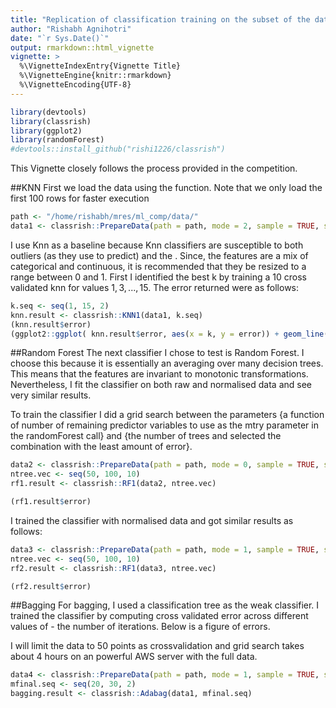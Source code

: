 ```yaml
---
title: "Replication of classification training on the subset of the dataset"
author: "Rishabh Agnihotri"
date: "`r Sys.Date()`"
output: rmarkdown::html_vignette
vignette: >
  %\VignetteIndexEntry{Vignette Title}
  %\VignetteEngine{knitr::rmarkdown}
  %\VignetteEncoding{UTF-8}
---
```


```r
library(devtools)
library(classrish)
library(ggplot2)
library(randomForest)
#devtools::install_github("rishi1226/classrish")
```

This Vignette closely follows the process provided in the competition.

##KNN
First we load the data using the \code{classrish::PrepareData} function. Note that we only load the first 100 rows for faster execution
```r
path <- "/home/rishabh/mres/ml_comp/data/"
data1 <- classrish::PrepareData(path = path, mode = 2, sample = TRUE, size = 100)

```

I use Knn as a baseline because Knn classifiers are susceptible to both outliers (as they use \emph{distance} to predict) and the \emph{the curse of dimensionality}. Since, the features are a mix of categorical and continuous, it is recommended that they be resized to a range between 0 and 1. First I identified the best k by training a 10 cross validated knn for values $1,3,...,15$. The error returned were as follows:

```r
k.seq <- seq(1, 15, 2)
knn.result <- classrish::KNN1(data1, k.seq)
(knn.result$error)
(ggplot2::ggplot( knn.result$error, aes(x = k, y = error)) + geom_line() + geom_point())

```

##Random Forest
The next classifier I chose to test is Random Forest. I choose this because it is essentially an averaging over many decision trees. This means that the features are invariant to monotonic transformations. Nevertheless, I fit the classifier on both raw and normalised data and see very similar results.

To train the classifier I did a grid search between the parameters \emph{mtry} \{a function of number of remaining predictor variables to use as the mtry parameter in the randomForest call\} and \emph{ntree} \{the number of trees and selected the combination with the least amount of error\}.  

```r
data2 <- classrish::PrepareData(path = path, mode = 0, sample = TRUE, size = 100)
ntree.vec <- seq(50, 100, 10)
rf1.result <- classrish::RF1(data2, ntree.vec)
```
```r
(rf1.result$error)
```
I trained the classifier with normalised data and got similar results as follows:
```r
data3 <- classrish::PrepareData(path = path, mode = 1, sample = TRUE, size = 100)
ntree.vec <- seq(50, 100, 10)
rf2.result <- classrish::RF1(data3, ntree.vec)
```
```r
(rf2.result$error)
```

##Bagging
For bagging, I used a classification tree as the weak classifier. I trained the classifier by computing cross validated error across different values of \emph{mfinal}- the number of iterations. Below is a figure of errors.

I will limit the data to 50 points as crossvalidation and grid search takes about 4 hours on an powerful AWS server with the full data.

```r
data4 <- classrish::PrepareData(path = path, mode = 1, sample = TRUE, size = 50)
mfinal.seq <- seq(20, 30, 2)
bagging.result <- classrish::Adabag(data1, mfinal.seq)


```

